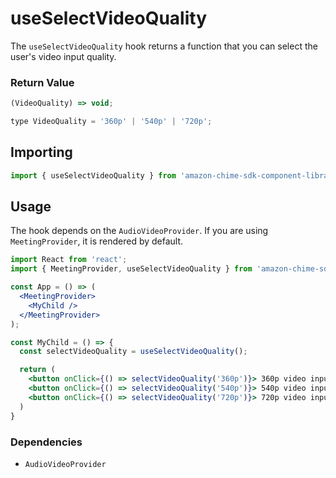 <Meta title="SDK Hooks/useSelectVideoQuality" />

# useSelectVideoQuality

The `useSelectVideoQuality` hook returns a function that you can select the user's video input quality.

### Return Value

```javascript
(VideoQuality) => void;

type VideoQuality = '360p' | '540p' | '720p';
```

## Importing

```javascript
import { useSelectVideoQuality } from 'amazon-chime-sdk-component-library-react';
```

## Usage

The hook depends on the `AudioVideoProvider`. If you are using `MeetingProvider`, it is rendered by default.

```jsx
import React from 'react';
import { MeetingProvider, useSelectVideoQuality } from 'amazon-chime-sdk-component-library-react';

const App = () => (
  <MeetingProvider>
    <MyChild />
  </MeetingProvider>
);

const MyChild = () => {
  const selectVideoQuality = useSelectVideoQuality();

  return (
    <button onClick={() => selectVideoQuality('360p')}> 360p video input quality </button>
    <button onClick={() => selectVideoQuality('540p')}> 540p video input quality </button>
    <button onClick={() => selectVideoQuality('720p')}> 720p video input quality </button>
  )
}
```

### Dependencies

- `AudioVideoProvider`

